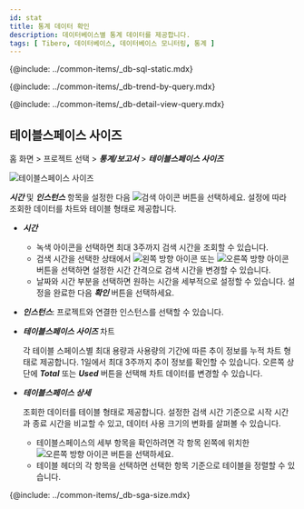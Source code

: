 ```yaml
---
id: stat
title: 통계 데이터 확인
description: 데이터베이스별 통계 데이터를 제공합니다.
tags: [ Tibero, 데이터베이스, 데이터베이스 모니터링, 통계 ]
---
```



{@include: ../common-items/_db-sql-static.mdx} 

{@include: ../common-items/_db-trend-by-query.mdx} 

{@include: ../common-items/_db-detail-view-query.mdx} 

<!-- mysql, mariadb 지원 -->
<!-- {@include: ../common-items/_db-table-size.mdx} -->

<!-- mysql, mariadb 지원 -->
<!-- {@include: ../common-items/_db-database-size.mdx} -->

<!-- oracle, tibero -->
<!-- {@include: ../common-items/_db-tablespace-size.mdx}-->

## 테이블스페이스 사이즈

홈 화면 > 프로젝트 선택 > ***통계/보고서*** > ***테이블스페이스 사이즈***

![테이블스페이스 사이즈](/img/tibero-tablespace-size.png)

***시간*** 및 ***인스턴스*** 항목을 설정한 다음 ![검색 아이콘](/img/ico-btn-search.png) 버튼을 선택하세요. 설정에 따라 조회한 데이터를 차트와 테이블 형태로 제공합니다.

* ***시간***
  * 녹색 아이콘을 선택하면 최대 3주까지 검색 시간을 조회할 수 있습니다. 
  * 검색 시간을 선택한 상태에서 ![왼쪽 방향 아이콘](/img/left-arrow.svg) 또는 ![오른쪽 방향 아이콘](/img/right-arrow.svg) 버튼을 선택하면 설정한 시간 간격으로 검색 시간을 변경할 수 있습니다.
  * 날짜와 시간 부분을 선택하면 원하는 시간을 세부적으로 설정할 수 있습니다. 설정을 완료한 다음 ***확인*** 버튼을 선택하세요.

* ***인스턴스***: 프로젝트와 연결한 인스턴스를 선택할 수 있습니다.

* ***테이블스페이스 사이즈*** 차트

  각 테이블 스페이스별 최대 용량과 사용량의 기간에 따른 추이 정보를 누적 차트 형태로 제공합니다. 1일에서 최대 3주까지 추이 정보를 확인할 수 있습니다. 오른쪽 상단에 ***Total*** 또는 ***Used*** 버튼을 선택해 차트 데이터를 변경할 수 있습니다.

* ***테이블스페이스 상세***

  조회한 데이터를 테이블 형태로 제공합니다. 설정한 검색 시간 기준으로 시작 시간과 종료 시간을 비교할 수 있고, 데이터 사용 크기의 변화를 살펴볼 수 있습니다. 

  * 테이블스페이스의 세부 항목을 확인하려면 각 항목 왼쪽에 위치한 ![오른쪽 방향 아이콘](/img/right-arrow.svg) 버튼을 선택하세요.
  * 테이블 헤더의 각 항목을 선택하면 선택한 항목 기준으로 테이블을 정렬할 수 있습니다.

<!-- oracle, tibero -->
{@include: ../common-items/_db-sga-size.mdx} 